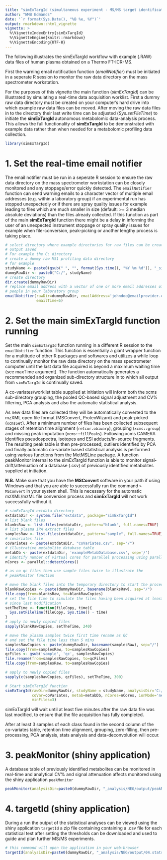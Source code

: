 ```yaml
---
title: "simExTargId (simultaneous experiment - MS/MS target identification)"
author: "WMB Edmands"
date: '`r format(Sys.Date(), "%B %e, %Y")`'
output: rmarkdown::html_vignette
vignette: >
  %\VignetteIndexEntry{simExTargId}
  %\VignetteEngine{knitr::rmarkdown}
  %\VignetteEncoding{UTF-8}
---
```


The following illustrates the simExTargId workflow with example (.RAW) data files of 
human plasma obtained on a Thermo FT-ICR-MS.

First the warning email notification function (*emailNotifier*) must be initiated
in a seperate R session to monitor the raw data directory on the mass spectrometer workstation. 

For the purposes of this vignette the main function (*simExTargId*) can be
illustrated by simulating a real-time data acquisition worklist. First a dummy 
raw data directory must be created on your computer's hard drive into which example raw 
data files can be moved. After moving the raw data files in to the directory 
their last write time can be adjusted (*Sys.setFileTime*) to initiate the 
**simExTargId** autonomous metabolomic data-analysis process. This allows the full
functionality of **simExTargId** to be demonstrated with example data rather
than when needed for a metabolomic profiling data collection.


```r
library(simExTargId)
```

# 1. Set the real-time email notifier

The email notifier must be run in a seperate R session to ensure
the raw data directory on the mass spectrometer workstation can 
be closely monitored and any stoppage/error quickly detected.
The `emailNotifier` function can send warning emails to a character vector of multiple
email addresses (e.g. within a laboratory group) if an experimental run
has stopped unexpectedly or if there are spray quality issues for example
leading to files which are much smaller in size (default: >= 3 median absolute deviations) than the files already collected. If this function as part of the main **simExTargId** function 
there might be a delay in informing the user of an unexpected instrument stoppage or spray quality issues for example when file-conversion, peak-picking or another lengthy process is taking place.

```r
# select directory where example directories for raw files can be created and also results
# output saved
# For example the C: directory
# create a dummy raw MS1 profiling data directory 
# for example
studyName <- paste0(gsub(" ", "", format(Sys.time(), "%Y %m %d")), "_simExTargId_Example")
dummyRawDir <- paste0("C:/", studyName)
# create directory
dir.create(dummyRawDir)
# replace email address with a vector of one or more email addresses of
# people in your laboratory group
emailNotifier(rawDir=dummyRawDir, emailAddress='johndoe@emailprovider.com', 
              emailTime=5)
```

# 2. Set the main simExTargId function running

Set the main `simExTargId` function running in a different R session to the 
`emailNotifier` function. This function is essentially a giant wrapper function
for a multitude of other R packages and softwares and utilizes a while loop to continually
monitor the raw data directory on the mass spectrometer computer until
the last data file acquired is beyond a maximum waiting time (see maxTime argument).
The function automatically generates a recommended and organized sub-directory structure
in to which all output from `simExTargId` is continually saved.

A co-variates/worklist table supplied at initiation will inform both the 
xcms sub-directory grouping, the pooled QC-based signal adjustment and CV% filtering,
PCA analysis and also the automatic statistical analysis.

As new data files are collected they will be automatically converted to the mzXML
open file format (MSConvert, ProteoWizard) and peak-picked (`xcmsSet`). After a minimum number
of files has been collected subsequent stages of retention time alignment (`retcor.obiwarp`),
grouping (`xcms::group`) and missing peak imputation (`xcms::fillPeaks`). Following
xcms CAMERA identifies pseudospectra, isotopes and ESI adducts/in-source fragments.
The resulting peak table is then pre-processed, outliers identified by PCA and
finally automatic co-variate based statistical analysis is performed using various
functions from the MetMSLine package. A function peakMonitor internal to the simExTargId
function is able to monitor signal-drift/attenuation of a database (.csv) of previously identified metabolites supplied at initiation.

**N.B.** Make sure that you have the **MSConvert** software
in your path if using Windows and that you are able to successfully run the 
command `> MSConvert` in your system shell. This is necessary for the automatic 
mzXML/mzML file conversion process and **simExTargId** will not work successfully
without it.

```r
# simExTargId extdata directory
extdataDir <- system.file("extdata", package="simExTargId")
# list blank files
blanksRaw <- list.files(extdataDir, pattern="blank", full.names=TRUE)
# list plasma IPA extract files
samplesRaw <- list.files(extdataDir, pattern="sample", full.names=TRUE)
# covariates file
coVariates <- paste(extdataDir, "coVariates.csv", sep="/")
# illustrative metabolite database table
metabDb <- paste(extdataDir, 'exampleMetabDatabase.csv', sep='/')
# identify number of virtual cores for parallel processing using parallel package
nCores <- parallel::detectCores()

# as no qc files then use sample files twice to illustrate the
# peakMonitor function

# move the blank files into the temporary directory to start the process
blankRawCopies <- paste(dummyRawDir, basename(blanksRaw), sep="/")
file.copy(from=blanksRaw, to=blankRawCopies)
# set the file time to simulate the files having been acquired at least 5 mins
# since last modification
setTheTime <- function(fileCopy, time){
  Sys.setFileTime(fileCopy, Sys.time() - time)
}
# apply to newly copied files
sapply(blankRawCopies, setTheTime, 240)

# move the plasma samples twice first time rename as QC
# and set the file time less than 5 mins
samplesRawCopies <- paste(dummyRawDir, basename(samplesRaw), sep="/")
file.copy(from=samplesRaw, to=samplesRawCopies)
qcFiles <- gsub('sample', 'qc', samplesRawCopies)
file.rename(from=samplesRawCopies, to=qcFiles)
file.copy(from=samplesRaw, to=samplesRawCopies)

# apply to newly copied files
sapply(c(samplesRawCopies, qcFiles), setTheTime, 300)

# Start simExTargId function
simExTargId(rawDir=dummyRawDir, studyName = studyName, analysisDir='C:/',
            coVar=coVariates, metab=metabDb, nCores=nCores, ionMode='nega', 
            minFiles=3)
```

simExTargId will wait until at least five minutes after the raw data file was
last modified, to ensure that the file acquisition has fully completed.

After at least 3 samples of each class found in the second column of the
co-variates table, retention time alignment, grouping, zero-filling, then
pre-processing, PCA analysis, stats analysis and data-deconvolution will occur.

# 3. peakMonitor (shiny application)
A database table of previously identified metabolites can be monitored in real-time
and analytical CV% and signal attenuation affects monitored using the shiny
application `peakMonitor`
```r
peakMonitor(analysisDir=paste0(dummyRawDir, "_analysis/NEG/output/peakMonitor"))
```

# 4. targetId (shiny application)
During a run the output of the statistical analyses can be viewed using the 
shiny application `targetId` a zip file containing containing a .csv file for 
each statistical test after setting the thresholds can be downloaded and used 
to guide and plan further MS/MS experiments.

```r
# this command will open the application in your web-browser
targetId(analysisDir=paste0(dummyRawDir, "_analysis/NEG/output/04.stats"))
```
